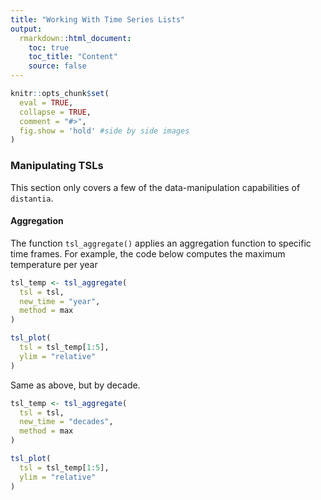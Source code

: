 ```yaml
---
title: "Working With Time Series Lists"
output: 
  rmarkdown::html_document:
    toc: true
    toc_title: "Content"
    source: false
---
```


```r
knitr::opts_chunk$set(
  eval = TRUE,
  collapse = TRUE,
  comment = "#>",
  fig.show = 'hold' #side by side images
)
```



### Manipulating TSLs

This section only covers a few of the data-manipulation capabilities of `distantia`.

#### Aggregation

The function `tsl_aggregate()` applies an aggregation function to specific time frames. For example, the code below computes the maximum temperature per year

```r
tsl_temp <- tsl_aggregate(
  tsl = tsl,
  new_time = "year",
  method = max
)

tsl_plot(
  tsl = tsl_temp[1:5],
  ylim = "relative"
)
```
Same as above, but by decade.

```r
tsl_temp <- tsl_aggregate(
  tsl = tsl,
  new_time = "decades",
  method = max
)

tsl_plot(
  tsl = tsl_temp[1:5],
  ylim = "relative"
)
```

